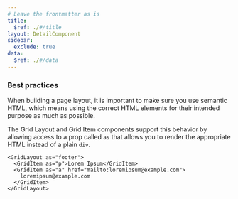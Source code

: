 ```yaml
---
# Leave the frontmatter as is
title:
  $ref: ./#/title
layout: DetailComponent
sidebar:
  exclude: true
data:
  $ref: ./#/data
---
```


### Best practices

When building a page layout, it is important to make sure you use semantic HTML, which means using the correct HTML elements for their intended purpose as much as possible.

The Grid Layout and Grid Item components support this behavior by allowing access to a prop called `as` that allows you to render the appropriate HTML instead of a plain `div`.

```tsx
<GridLayout as="footer">
  <GridItem as="p">Lorem Ipsum</GridItem>
  <GridItem as="a" href="mailto:loremipsum@example.com">
    loremipsum@example.com
  </GridItem>
</GridLayout>
```
